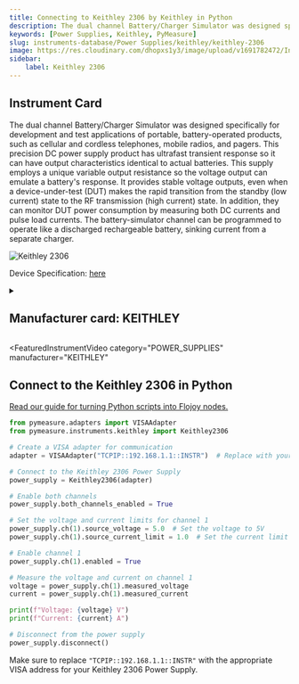 ```yaml
---
title: Connecting to Keithley 2306 by Keithley in Python
description: The dual channel Battery/Charger Simulator was designed specifically for development and test applications of portable, battery-operated products, such as cellular and cordless telephones, mobile radios, and pagers. This precision DC power supply product has ultrafast transient response so it can have output characteristics identical to actual batteries. This supply employs a unique variable output resistance so the voltage output can emulate a battery's response. It provides stable voltage outputs, even when a device-under-test (DUT) makes the rapid transition from the standby (low current) state to the RF transmission (high current) state. In addition, they can monitor DUT power consumption by measuring both DC currents and pulse load currents. The battery-simulator channel can be programmed to operate like a discharged rechargeable battery, sinking current from a separate charger.
keywords: [Power Supplies, Keithley, PyMeasure] 
slug: instruments-database/Power Supplies/keithley/keithley-2306 
image: https://res.cloudinary.com/dhopxs1y3/image/upload/v1691782472/Instruments/Power%20Supplies/Keithley-2306/Keithley-2306.webp
sidebar:
    label: Keithley 2306 
---
```



## Instrument Card

The dual channel Battery/Charger Simulator was designed specifically for development and test applications of portable, battery-operated products, such as cellular and cordless telephones, mobile radios, and pagers. This precision DC power supply product has ultrafast transient response so it can have output characteristics identical to actual batteries. This supply employs a unique variable output resistance so the voltage output can emulate a battery's response. It provides stable voltage outputs, even when a device-under-test (DUT) makes the rapid transition from the standby (low current) state to the RF transmission (high current) state. In addition, they can monitor DUT power consumption by measuring both DC currents and pulse load currents. The battery-simulator channel can be programmed to operate like a discharged rechargeable battery, sinking current from a separate charger.

![Keithley 2306](https://res.cloudinary.com/dhopxs1y3/image/upload/v1691782472/Instruments/Power%20Supplies/Keithley-2306/Keithley-2306.webp)

Device Specification: [here](https://www.farnell.com/datasheets/1626633.pdf)

<details style={{ marginTop: "15px"}}>
<summary><h2 style={{display:'inline'}}>Manufacturer card: KEITHLEY</h2></summary>

![KEITHLEY](https://res.cloudinary.com/dhopxs1y3/image/upload/v1692806202/Instruments/Vendor%20Logos/Keithley.png)

Keithley Instruments is a measurement and instrument company headquartered in Solon, Ohio, that develops, manufactures, markets, and sells data acquisition products, as well as complete systems for high-volume production and assembly testing.

- Headquarters: Cleveland, Ohio, United States
- Yearly Revenue (millions, USD): 110.6
- Vendor Website: [here](https://www.tek.com/en)

</details>


<FeaturedInstrumentVideo
  category="POWER_SUPPLIES"
  manufacturer="KEITHLEY"
></FeaturedInstrumentVideo>

## Connect to the Keithley 2306 in Python

[Read our guide for turning Python scripts into Flojoy nodes.](https://docs.flojoy.ai/contribution/blocks/custom-flojoy-block/)



<Tabs>
<TabItem value="Flojoy" label="Flojoy" className="flojoy-instrument-tabs">

<NodeCardCollection category="POWER_SUPPLIES" manufacturer="Keithley"></NodeCardCollection>

</TabItem>
<TabItem value="PyMeasure" label="PyMeasure">


```python
from pymeasure.adapters import VISAAdapter
from pymeasure.instruments.keithley import Keithley2306

# Create a VISA adapter for communication
adapter = VISAAdapter("TCPIP::192.168.1.1::INSTR")  # Replace with your instrument's IP address

# Connect to the Keithley 2306 Power Supply
power_supply = Keithley2306(adapter)

# Enable both channels
power_supply.both_channels_enabled = True

# Set the voltage and current limits for channel 1
power_supply.ch(1).source_voltage = 5.0  # Set the voltage to 5V
power_supply.ch(1).source_current_limit = 1.0  # Set the current limit to 1A

# Enable channel 1
power_supply.ch(1).enabled = True

# Measure the voltage and current on channel 1
voltage = power_supply.ch(1).measured_voltage
current = power_supply.ch(1).measured_current

print(f"Voltage: {voltage} V")
print(f"Current: {current} A")

# Disconnect from the power supply
power_supply.disconnect()
```

Make sure to replace `"TCPIP::192.168.1.1::INSTR"` with the appropriate VISA address for your Keithley 2306 Power Supply.

</TabItem>
</Tabs>